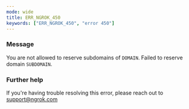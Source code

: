 ```yaml
---
mode: wide
title: ERR_NGROK_450
keywords: ["ERR_NGROK_450", "error 450"]
---
```


### Message

You are not allowed to reserve subdomains of `DOMAIN`. Failed to reserve domain `SUBDOMAIN`.

### Further help

If you're having trouble resolving this error, please reach out to [support@ngrok.com](mailto:support@ngrok.com?subject=Help%20with%20ERR_NGROK_450)
